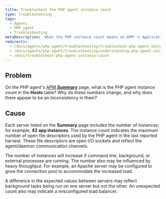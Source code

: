 ```yaml
---
title: Troubleshoot the PHP agent instance count
type: troubleshooting
tags:
  - Agents
  - PHP agent
  - Troubleshooting
metaDescription: 'What the PHP instance count means on APM''s Applications Summary page, and why it may seem different than expected.'
redirects:
  - /docs/agents/php-agent/troubleshooting/troubleshoot-php-agent-instance-count
  - /docs/agents/php-agent/troubleshooting/understanding-php-agent-instance-count
  - /docs/troubleshoot-php-agent-instance-count
---
```


## Problem

On the PHP agent's [APM **Summary**](/docs/apm/applications-menu/monitoring/apm-overview-dashboard) page, what is the PHP agent instance count in the **Hosts** table? Why do these numbers change, and why does there appear to be an inconsistency in them?

## Cause

Each server listed on the **Summary** page includes the number of instances; for example, **42 app instances**. The instance count indicates the maximum number of open file descriptors used by the PHP agent in the last reported harvest. These file descriptors are open I/O sockets and reflect the agent/daemon communication channels.

The number of instances will increase if command line, background, or external processes are running. The number also may be influenced by heavy throughput. For example, an Apache server may be configured to grow the connection pool to accommodate the increased load.

A difference in the expected values between servers may reflect background tasks being run on one server but not the other. An unexpected count also may indicate a misconfigured load balancer.
